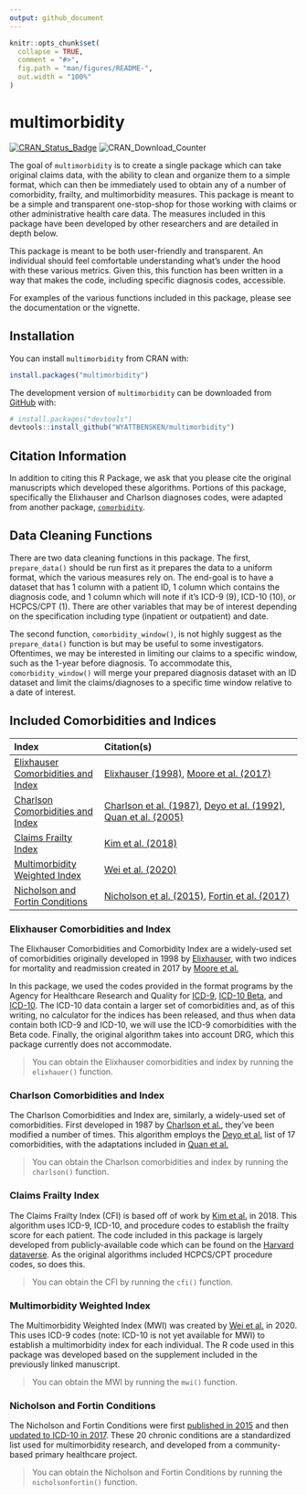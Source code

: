 ```yaml
---
output: github_document
---
```


<!-- README.md is generated from README.Rmd. Please edit that file -->

```r
knitr::opts_chunk$set(
  collapse = TRUE,
  comment = "#>",
  fig.path = "man/figures/README-",
  out.width = "100%"
)
```


# multimorbidity

<!-- badges: start -->
[![CRAN\_Status\_Badge](https://www.r-pkg.org/badges/version/multimorbidity)](https://cran.r-project.org/package=multimorbidity)
![CRAN\_Download\_Counter](http://cranlogs.r-pkg.org/badges/grand-total/multimorbidity)
<!-- badges: end -->

The goal of `multimorbidity` is to create a single package which can take original claims data, with the ability to clean and organize them to a simple format, which can then be immediately used to obtain any of a number of comorbidity, frailty, and multimorbidity measures. This package is meant to be a simple and transparent one-stop-shop for those working with claims or other administrative health care data. The measures included in this package have been developed by other researchers and are detailed in depth below.

This package is meant to be both user-friendly and transparent. An individual should feel comfortable understanding what's under the hood with these various metrics. Given this, this function has been written in a way that makes the code, including specific diagnosis codes, accessible.

For examples of the various functions included in this package, please see the documentation or the vignette.

## Installation

You can install `multimorbidity` from CRAN with:

```r
install.packages("multimorbidity")
```

The development version of `multimorbidity` can be downloaded from [GitHub](https://github.com/) with:

``` r
# install.packages("devtools")
devtools::install_github("WYATTBENSKEN/multimorbidity")
```

## Citation Information

In addition to citing this R Package, we ask that you please cite the original manuscripts which developed these algorithms. Portions of this package, specifically the Elixhauser and Charlson diagnoses codes, were adapted from another package, [`comorbidity`](https://github.com/ellessenne/comorbidity).

## Data Cleaning Functions

There are two data cleaning functions in this package. The first, `prepare_data()` should be run first as it prepares the data to a uniform format, which the various measures rely on. The end-goal is to have a dataset that has 1 column with a patient ID,  1 column which contains the diagnosis code, and 1 column which will note if it's ICD-9 (9), ICD-10 (10), or HCPCS/CPT (1). There are other variables that may be of interest depending on the specification including type (inpatient or outpatient) and date.

The second function, `comorbidity_window()`, is not highly suggest as the `prepare_data()` function is but may be useful to some investigators. Oftentimes, we may be interested in limiting our claims to a specific window, such as the 1-year before diagnosis. To accommodate this, `comorbidity_window()` will merge your prepared diagnosis dataset with an ID dataset and limit the claims/diagnoses to a specific time window relative to a date of interest.

## Included Comorbidities and Indices

| Index | Citation(s) |
| :---- | :---------- |
| [Elixhauser Comorbidities and Index] | [Elixhauser (1998)](https://pubmed.ncbi.nlm.nih.gov/9431328/), [Moore et al. (2017)](https://pubmed.ncbi.nlm.nih.gov/28498196/) |
| [Charlson Comorbidities and Index] | [Charlson et al. (1987)](https://pubmed.ncbi.nlm.nih.gov/3558716/), [Deyo et al. (1992)](https://pubmed.ncbi.nlm.nih.gov/1607900/), [Quan et al. (2005)](https://pubmed.ncbi.nlm.nih.gov/16224307/) |
| [Claims Frailty Index] | [Kim et al. (2018)](https://pubmed.ncbi.nlm.nih.gov/29244057/) |
| [Multimorbidity Weighted Index] | [Wei et al. (2020)](https://pubmed.ncbi.nlm.nih.gov/31917465/) |
| [Nicholson and Fortin Conditions] | [Nicholson et al. (2015)](https://www.ncbi.nlm.nih.gov/pmc/articles/PMC5636032/), [Fortin et al. (2017)](https://www.ncbi.nlm.nih.gov/pmc/articles/PMC5772378/) |

### Elixhauser Comorbidities and Index

The Elixhauser Comorbidities and Comorbidity Index are a widely-used set of comorbidities originally developed in 1998 by [Elixhauser](https://pubmed.ncbi.nlm.nih.gov/9431328/), with two indices for mortality and readmission created in 2017 by [Moore et al.](https://pubmed.ncbi.nlm.nih.gov/28498196/)

In this package, we used the codes provided in the format programs by the Agency for Healthcare Research and Quality for [ICD-9](https://www.hcup-us.ahrq.gov/toolssoftware/comorbidity/comorbidity.jsp), [ICD-10 Beta](https://www.hcup-us.ahrq.gov/toolssoftware/comorbidityicd10/comorbidity_icd10_archive.jsp), and [ICD-10](https://www.hcup-us.ahrq.gov/toolssoftware/comorbidityicd10/comorbidity_icd10.jsp). The ICD-10 data contain a larger set of comorbidities and, as of this writing, no calculator for the indices has been released, and thus when data contain both ICD-9 and ICD-10, we will use the ICD-9 comorbidities with the Beta code. Finally, the original algorithm takes into account DRG, which this package currently does not accommodate.

> You can obtain the Elixhauser comorbidities and index by running the `elixhauer()` function.

### Charlson Comorbidities and Index

The Charlson Comorbidities and Index are, similarly, a widely-used set of comorbidities. First developed in 1987 by [Charlson et al.](https://pubmed.ncbi.nlm.nih.gov/3558716/), they've been modified a number of times. This algorithm employs the [Deyo et al.](https://pubmed.ncbi.nlm.nih.gov/1607900/) list of 17 comorbidities, with the adaptations included in [Quan et al.](https://pubmed.ncbi.nlm.nih.gov/16224307/)

> You can obtain the Charlson comorbidities and index by running the `charlson()` function.

### Claims Frailty Index

The Claims Frailty Index (CFI) is based off of work by [Kim et al.](https://pubmed.ncbi.nlm.nih.gov/29244057/) in 2018. This algorithm uses ICD-9, ICD-10, and procedure codes to establish the frailty score for each patient. The code included in this package is largely developed from publicly-available code which can be found on the [Harvard dataverse](https://dataverse.harvard.edu/dataverse/cfi). As the original algorithms included HCPCS/CPT procedure codes, so does this.

> You can obtain the CFI by running the `cfi()` function.

### Multimorbidity Weighted Index

The Multimorbidity Weighted Index (MWI) was created by [Wei et al.](https://pubmed.ncbi.nlm.nih.gov/31917465/) in 2020. This uses ICD-9 codes (note: ICD-10 is not yet available for MWI) to establish a multimorbidity index for each individual. The R code used in this package was developed based on the supplement included in the previously linked manuscript.

> You can obtain the MWI by running the `mwi()` function.

### Nicholson and Fortin Conditions

The Nicholson and Fortin Conditions were first [published in 2015](https://www.ncbi.nlm.nih.gov/pmc/articles/PMC5636032/) and then [updated to ICD-10 in 2017](https://www.ncbi.nlm.nih.gov/pmc/articles/PMC5772378/). These 20 chronic conditions are a standardized list used for multimorbidity research, and developed from a community-based primary healthcare project.

> You can obtain the Nicholson and Fortin Conditions by running the `nicholsonfortin()` function.

